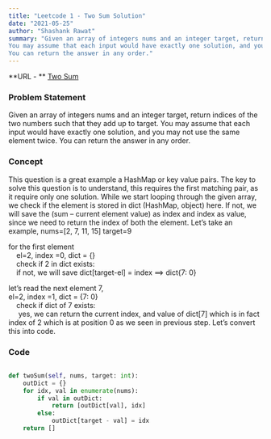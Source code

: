 ```yaml
---
title: "Leetcode 1 - Two Sum Solution"
date: "2021-05-25"
author: "Shashank Rawat"
summary: "Given an array of integers nums and an integer target, return indices of the two numbers such that they add up to target.
You may assume that each input would have exactly one solution, and you may not use the same element twice.
You can return the answer in any order."
---
```


**URL - ** [Two Sum](https://leetcode.com/problems/two-sum/)

### Problem Statement

Given an array of integers nums and an integer target, return indices of the two numbers such that they add up to target.
You may assume that each input would have exactly one solution, and you may not use the same element twice.
You can return the answer in any order.

### Concept

This question is a great example a HashMap or key value pairs. The key to solve this question is to understand, this requires the first matching pair, as it require only one solution.
While we start looping through the given array, we check if the element is stored in dict (HashMap, object) here. If not, we will save the (sum – current element value) as index and index as value, since we need to return the index of both the element.
Let’s take an example,
nums=[2, 7, 11, 15]
target=9

for the first element  
&nbsp;&nbsp;&nbsp;&nbsp;el=2, index =0, dict = {}  
&nbsp;&nbsp;&nbsp;&nbsp;check if 2 in dict exists:  
&nbsp;&nbsp;&nbsp;&nbsp;if not, we will save dict[target-el] = index ==> dict{7: 0}

let’s read the next element 7,  
el=2, index =1, dict = {7: 0}  
&nbsp;&nbsp;&nbsp;&nbsp;check if dict of 7 exists:  
&nbsp;&nbsp;&nbsp;&nbsp; yes, we can return the current index, and value of dict[7] which is in fact index of 2 which is at position 0 as we seen in previous step.
Let’s convert this into code.

### Code

```python

def twoSum(self, nums, target: int):
    outDict = {}
    for idx, val in enumerate(nums):
        if val in outDict:
            return [outDict[val], idx]
        else:
            outDict[target - val] = idx
    return []

```
